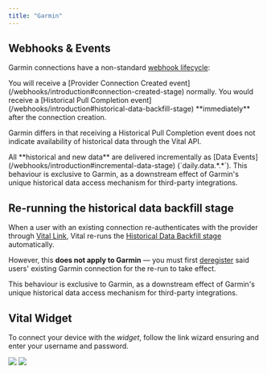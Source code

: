 ```yaml
---
title: "Garmin"
---
```


## Webhooks & Events

Garmin connections have a non-standard [webhook lifecycle](/webhooks/introduction):

<Steps>
<Step title="The Connection Created stage">
You will receive a [Provider Connection Created event](/webhooks/introduction#connection-created-stage) normally.
</Step>

<Step title="The Historical Data Backfill stage">
You would receive a [Historical Pull Completion event](/webhooks/introduction#historical-data-backfill-stage) **immediately** after the connection creation. 

Garmin differs in that receiving a Historical Pull Completion event does not indicate availability of historical data through the Vital API.
</Step>

<Step title="The Incremental Data stage">
All **historical and new data** are delivered incrementally as [Data Events](/webhooks/introduction#incremental-data-stage) (`daily.data.*.*`).
</Step>

<Note>
This behaviour is exclusive to Garmin, as a downstream effect of Garmin's unique historical data access mechanism for third-party integrations.
</Note>

## Re-running the historical data backfill stage

When a user with an existing connection re-authenticates with the provider through [Vital Link](https://docs.tryvital.io/wearables/connecting-providers/introduction), Vital re-runs
the [Historical Data Backfill stage](/webhooks/introduction#historical-data-backfill-stage) automatically.

However, this **does not apply to Garmin** — you must first [deregister](/api-reference/user/deregister-a-provider) said users' existing Garmin connection for the re-run to take effect.

<Note>
This behaviour is exclusive to Garmin, as a downstream effect of Garmin's unique historical data access mechanism for third-party integrations.
</Note>

## Vital Widget

To connect your device with the _widget_, follow the link wizard ensuring and enter your username and password.

<Frame>
  <img
    src="/img/garmin_link_search.jpg"
    className="w-2/5 h-2/5 block mx-auto"
  />
  <img src="/img/garmin_connect.jpg" className="w-2/5 h-2/5 block mx-auto" />
</Frame>

<br />
